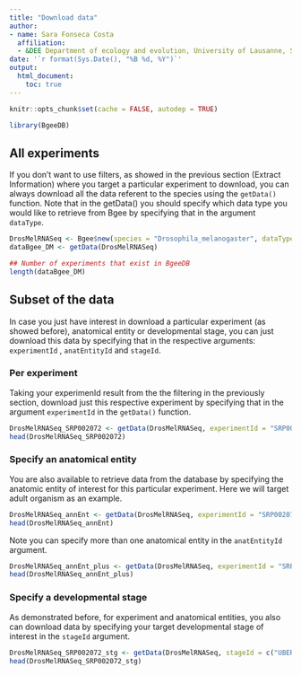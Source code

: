```yaml
---
title: "Download data"
author: 
- name: Sara Fonseca Costa
  affiliation:
  - &DEE Department of ecology and evolution, University of Lausanne, Switzerland
date: '`r format(Sys.Date(), "%B %d, %Y")`'
output:
  html_document:
    toc: true
---
```


```r
knitr::opts_chunk$set(cache = FALSE, autodep = TRUE)
```

```r
library(BgeeDB)
```

## All experiments

If you don't want to use filters, as showed in the previous section (Extract Information) where you target a particular experiment to download, you can always download all the data referent to the species using the `getData()` function.
Note that in the getData() you should specify which data type you would like to retrieve from Bgee by specifying that in the argument `dataType`. 

```r
DrosMelRNASeq <- Bgee$new(species = "Drosophila_melanogaster", dataType = "rna_seq")
dataBgee_DM <- getData(DrosMelRNASeq)

## Number of experiments that exist in BgeeDB
length(dataBgee_DM)
```

## Subset of the data

In case you just have interest in download a particular experiment (as showed before), anatomical entity or developmental stage, you can just download this data by specifying that in the respective arguments: `experimentId` , `anatEntityId` and `stageId`. 

### Per experiment

Taking your experimenId result from the the filtering in the previously section, download just this respective experiment by specifying that in the argument `experimentId` in the `getData()` function.

```r
DrosMelRNASeq_SRP002072 <- getData(DrosMelRNASeq, experimentId = "SRP002072")
head(DrosMelRNASeq_SRP002072)
```

### Specify an anatomical entity

You are also available to retrieve data from the database by specifying the anatomic entity of interest for this particular experiment. Here we will target adult organism as an example.

```r
DrosMelRNASeq_annEnt <- getData(DrosMelRNASeq, experimentId = "SRP002072", anatEntityId = "UBERON:0007023")
head(DrosMelRNASeq_annEnt)
```

Note you can specify more than one anatomical entity in the `anatEntityId` argument.

```r
DrosMelRNASeq_annEnt_plus <- getData(DrosMelRNASeq, experimentId = "SRP002072", anatEntityId = c("UBERON:0007023","UBERON:0000922","UBERON:0002548"))
head(DrosMelRNASeq_annEnt_plus)
```

### Specify a developmental stage

As demonstrated before, for experiment and anatomical entities, you also can download data by specifying your target developmental stage of interest in the `stageId` argument.

```r
DrosMelRNASeq_SRP002072_stg <- getData(DrosMelRNASeq, stageId = c("UBERON:0000068","FBdv:00005341"))
head(DrosMelRNASeq_SRP002072_stg)
```



